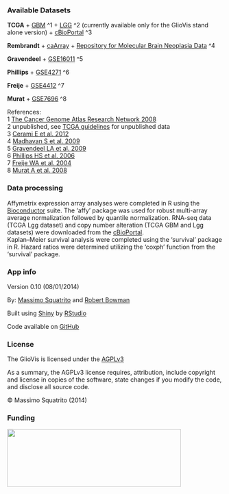 ### Available Datasets 

**TCGA** 
  + [GBM](https://tcga-data.nci.nih.gov/tcga/tcgaCancerDetails.jsp?diseaseType=GBM&diseaseName=Glioblastoma%20multiforme) ^1
  + [LGG](https://tcga-data.nci.nih.gov/tcga/tcgaCancerDetails.jsp?diseaseType=LGG&diseaseName=Brain%20Lower%20Grade%20Glioma) ^2 (currently available only for the GlioVis stand alone version)
  + [cBioPortal](http://www.cbioportal.org/public-portal/index.do) ^3 
  
**Rembrandt**
  + [caArray](https://array.nci.nih.gov/caarray/project/fine-00037)
  + [Repository for Molecular Brain Neoplasia Data](https://caintegrator.nci.nih.gov/rembrandt/) ^4

**Gravendeel**
  + [GSE16011](http://www.ncbi.nlm.nih.gov/geo/query/acc.cgi?acc=GSE16011) ^5

**Phillips**
  + [GSE4271](http://www.ncbi.nlm.nih.gov/geo/query/acc.cgi?acc=GSE4271) ^6

**Freije**
  + [GSE4412](http://www.ncbi.nlm.nih.gov/geo/query/acc.cgi?acc=GSE4412) ^7
  
**Murat**
  + [GSE7696](http://www.ncbi.nlm.nih.gov/geo/query/acc.cgi?acc=GSE7696) ^8

References:  
1 [The Cancer Genome Atlas Research Network 2008](http://www.ncbi.nlm.nih.gov/pubmed/18772890)  
2 unpublished, see [TCGA guidelines](http://cancergenome.nih.gov/publications/publicationguidelines) for unpublished data  
3 [Cerami E et al. 2012](http://www.ncbi.nlm.nih.gov/pubmed/22588877)  
4 [Madhavan S et al. 2009](http://www.ncbi.nlm.nih.gov/pubmed/19208739)  
5 [Gravendeel LA et al. 2009](http://www.ncbi.nlm.nih.gov/pubmed/19920198)  
6 [Phillips HS et al. 2006](http://www.ncbi.nlm.nih.gov/pubmed/16530701)  
7 [Freije WA et al. 2004](http://www.ncbi.nlm.nih.gov/pubmed/15374961)  
8 [Murat A et al. 2008](http://www.ncbi.nlm.nih.gov/pubmed/18565887)

### Data processing  
Affymetrix expression array analyses were completed in R using the [Bioconductor](http://bioconductor.org) suite. The ‘affy’ package was used for robust multi-array average normalization followed by quantile normalization. RNA-seq data (TCGA Lgg dataset) and copy number alteration (TCGA GBM and Lgg datasets) were downloaded from the [cBioPortal](http://www.cbioportal.org/public-portal/index.do).  
Kaplan–Meier survival analysis were completed using the ‘survival’ package in R. Hazard ratios were determined utilizing the ‘coxph’ function from the ‘survival’ package.

### App info

Version 0.10 (08/01/2014)

By: [Massimo Squatrito](http://www.cnio.es/ing/grupos/plantillas/presentacion.asp?grupo=50008938) and [Robert Bowman](http://www.mskcc.org/research/lab/johanna-joyce/member/robert-bowman)

Built using [Shiny](http://www.rstudio.com/shiny) by [RStudio](http://www.rstudio.com)

Code available on [GitHub](https://github.com/msquatrito/shiny_GlioVis)

### License

The GlioVis is licensed under the [AGPLv3](http://www.tldrlegal.com/l/AGPL3) 

As a summary, the AGPLv3 license requires, attribution, include copyright and license in copies of the software, state changes if you modify the code, and disclose all source code. 

&copy; Massimo Squatrito (2014)  
  
### Funding

<a href ="http://www.seveballesteros.com"><img src="seve.jpg" height = "135"  width = "405"></a>

